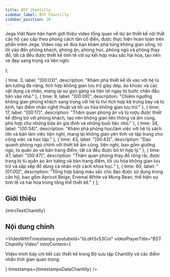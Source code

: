 ```yaml
---
title: BST Chantilly
sidebar_label: BST Chantilly
sidebar_position: 10
---
```



  <p>
    Jega Việt Nam hân hạnh giới thiệu video tổng quan về dự án thiết kế nội thất căn hộ cao cấp theo phong cách tân cổ điển, được thực hiện hoàn toàn trên phần mềm Jega. Video này sẽ đưa bạn khám phá từng không gian sống, từ lối vào đến phòng khách, phòng ăn, phòng học, phòng ngủ và phòng thay đồ, tất cả đều được thiết kế tinh tế với sự kết hợp màu sắc hài hòa, tạo nên vẻ đẹp sang trọng và tiện nghi.
  </p>
);

  { time: 3, label: "[00:03]", description: "Khám phá thiết kế lối vào với hệ tủ âm tường đa năng, tích hợp không gian lưu trữ giày dép, áo khoác và các vật dụng cá nhân, mang lại sự gọn gàng và tiện lợi ngay từ bước chân đầu tiên vào nhà." },
  { time: 9, label: "[00:09]", description: "Chiêm ngưỡng không gian phòng khách sang trọng với hệ tủ tivi tích hợp kệ trưng bày và tủ kính, tạo điểm nhấn nghệ thuật và tối ưu hóa không gian lưu trữ." },
  { time: 17, label: "[00:17]", description: "Thăm quan phòng ăn và tủ rượu được thiết kế đồng bộ với phòng khách, tạo nên không gian liên thông và ấm cúng, phù hợp cho những bữa ăn gia đình và những buổi tiệc nhỏ." },
  { time: 34, label: "[00:34]", description: "Khám phá phòng học/làm việc với hệ tủ sách lớn và bàn làm việc tiện nghi, mang lại không gian yên tĩnh và tập trung cho công việc và học tập." },
  { time: 43, label: "[00:43]", description: "Dạo quanh phòng ngủ chính với thiết kế ấm cúng, tiện nghi, bao gồm giường ngủ, tủ quần áo và bàn trang điểm, tất cả đều được bố trí hợp lý." },
  { time: 47, label: "[00:47]", description: "Thăm quan phòng thay đồ rộng rãi, được trang bị tủ quần áo âm tường và bàn trang điểm, tối ưu hóa không gian lưu trữ và sắp xếp đồ dùng cá nhân một cách khoa học." },
  { time: 60, label: "[01:00]", description: "Tổng hợp bảng màu sắc chủ đạo được sử dụng trong căn hộ, bao gồm Apricot Beige, Enemal White và Mung Bean, thể hiện sự tinh tế và hài hòa trong tổng thể thiết kế." }
];

## Giới thiệu

{introTextChantilly}

## Nội dung chính

<VideoWithTimestamps
  youtubeId="bLdH3vS3CoI"
  videoPlayerTitle="BST Chantilly Video"
  introContent={<p>Video trình bày chi tiết các thiết kế trong Bộ sưu tập Chantilly và các điểm nhấn thời gian quan trọng:</p>}
  timestamps={timestampsDataChantilly}
/>
